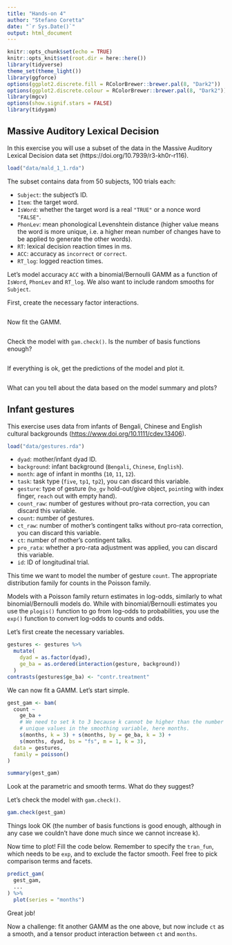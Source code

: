 ```yaml
---
title: "Hands-on 4"
author: "Stefano Coretta"
date: "`r Sys.Date()`"
output: html_document
---
```


```r
knitr::opts_chunk$set(echo = TRUE)
knitr::opts_knit$set(root.dir = here::here())
library(tidyverse)
theme_set(theme_light())
library(ggforce)
options(ggplot2.discrete.fill = RColorBrewer::brewer.pal(8, "Dark2"))
options(ggplot2.discrete.colour = RColorBrewer::brewer.pal(8, "Dark2"))
library(mgcv)
options(show.signif.stars = FALSE)
library(tidygam)
```

## Massive Auditory Lexical Decision

In this exercise you will use a subset of the data in the Massive Auditory Lexical Decision data set (https://doi.org/10.7939/r3-kh0r-r116).

```r
load("data/mald_1_1.rda")
```

The subset contains data from 50 subjects, 100 trials each:

- `Subject`: the subject's ID.
- `Item`: the target word.
- `IsWord`: whether the target word is a real `"TRUE"` or a nonce word `"FALSE"`.
- `PhonLev`: mean phonological Levenshtein distance (higher value means the word is more unique, i.e. a higher mean number of changes have to be applied to generate the other words).
- `RT`: lexical decision reaction times in ms.
- `ACC`: accuracy as `incorrect` or `correct`.
- `RT_log`: logged reaction times.

Let's model accuracy `ACC` with a binomial/Bernoulli GAMM as a function of `IsWord`, `PhonLev` and `RT_log`. We also want to include random smooths for `Subject`.

First, create the necessary factor interactions.

```r

```

Now fit the GAMM.

```r

```

Check the model with `gam.check()`. Is the number of basis functions enough?

```r

```

If everything is ok, get the predictions of the model and plot it.

```r

```

What can you tell about the data based on the model summary and plots?


## Infant gestures

This exercise uses data from infants of Bengali, Chinese and English cultural backgrounds (<https://www.doi.org/10.1111/cdev.13406>).

```r
load("data/gestures.rda")
```

- `dyad`: mother/infant dyad ID.
- `background`: infant background (`Bengali`, `Chinese`, `English`).
- `month`: age of infant in months (`10`, `11`, `12`).
- `task`: task type (`five`, `tp1`, `tp2`), you can discard this variable.
- `gesture`: type of gesture (`ho_gv` hold-out/give object, `point`ing with index finger, `reach` out with empty hand).
- `count_raw`: number of gestures without pro-rata correction, you can discard this variable.
- `count`: number of gestures.
- `ct_raw`: number of mother's contingent talks without pro-rata correction, you can discard this variable.
- `ct`: number of mother's contingent talks.
- `pro_rata`: whether a pro-rata adjustment was applied, you can discard this variable.
- `id`: ID of longitudinal trial.

This time we want to model the number of gesture `count`. The appropriate distribution family for counts in the Poisson family.

Models with a Poisson family return estimates in log-odds, similarly to what binomial/Bernoulli models do. While with binomial/Bernoulli estimates you use the `plogis()` function to go from log-odds to probabilities, you use the `exp()` function to convert log-odds to counts and odds.

Let's first create the necessary variables.

```r
gestures <- gestures %>%
  mutate(
    dyad = as.factor(dyad),
    ge_ba = as.ordered(interaction(gesture, background))
  )
contrasts(gestures$ge_ba) <- "contr.treatment"
```

We can now fit a GAMM. Let's start simple.

```r
gest_gam <- bam(
  count ~
    ge_ba +
    # We need to set k to 3 because k cannot be higher than the number of
    # unique values in the smoothing variable, here months.
    s(months, k = 3) + s(months, by = ge_ba, k = 3) +
    s(months, dyad, bs = "fs", m = 1, k = 3),
  data = gestures,
  family = poisson()
)
```

```r
summary(gest_gam)
```

Look at the parametric and smooth terms. What do they suggest?

Let's check the model with `gam.check()`.

```r
gam.check(gest_gam)
```

Things look OK (the number of basis functions is good enough, although in any case we couldn't have done much since we cannot increase k).

Now time to plot! Fill the code below. Remember to specify the `tran_fun`, which needs to be `exp`, and to exclude the factor smooth. Feel free to pick comparison terms and facets.

```r
predict_gam(
  gest_gam,
  ...
) %>%
  plot(series = "months")
```

Great job!

Now a challenge: fit another GAMM as the one above, but now include `ct` as a smooth, and a tensor product interaction between `ct` and `months`.

```r

```

